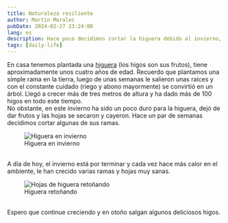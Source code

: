 ```yaml
---
title: Naturaleza resiliente
author: Martin Morales
pubDate: 2024-02-27 23:24:00
lang: es
description: Hace poco decidimos cortar la higuera debido al invierno, el día de hoy los nuevos brotes lucen bastante sanos y prometedores.
tags: [daily-life]
---
```


En casa tenemos plantada una [higuera](https://es.wikipedia.org/wiki/Ficus_carica) (los higos son sus frutos), tiene aproximadamente unos cuatro años de edad. Recuerdo que plantamos una simple rama en la tierra, luego de unas semanas le salieron unas raíces y con el constante cuidado (riego y abono mayormente) se convirtió en un árbol. Llegó a crecer más de tres metros de altura y ha dado más de 100 higos en todo este tiempo.
<br />
No obstante, en este invierno ha sido un poco duro para la higuera, dejó de dar frutos y las hojas se secaron y cayeron. Hace un par de semanas decidimos cortar algunas de sus ramas.
<br />
<figure class="m-o" data-template="with">
  <div class="m-m">
    <img
      src="/images/posts/common-fig-tree.webp"
      alt="Higuera en invierno"
      class="img"
      loading="lazy"
      style="aspect-ratio: 512 / 512;"
    />
  </div>
  <figcaption>Higuera en invierno</figcaption>
</figure>
<br />
A día de hoy, el invierno está por terminar y cada vez hace más calor en el ambiente, le han crecido varias ramas y hojas muy sanas.
<br />
<figure class="m-o" data-template="with">
  <div class="m-m">
    <img
      src="/images/posts/sprouting-common-fig-tree.webp"
      alt="Hojas de higuera retoñando"
      class="img"
      loading="lazy"
      style="aspect-ratio: 512 / 512;"
    />
  </div>
  <figcaption>Higuera retoñando</figcaption>
</figure>
<br />
Espero que continue creciendo y en otoño salgan algunos deliciosos higos.
